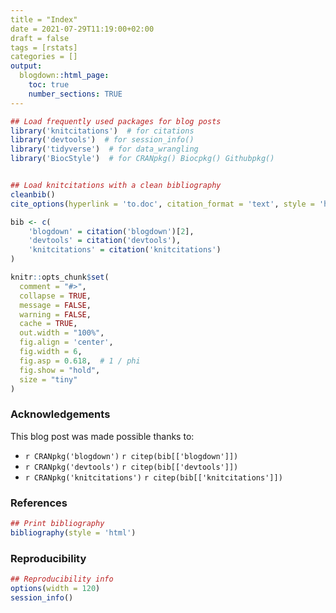 ```yaml
---
title = "Index"
date = 2021-07-29T11:19:00+02:00
draft = false
tags = [rstats]
categories = []
output:
  blogdown::html_page:
    toc: true
    number_sections: TRUE
---
```



```r
## Load frequently used packages for blog posts
library('knitcitations')  # for citations
library('devtools')  # for session_info()
library('tidyverse')  # for data_wrangling
library('BiocStyle')  # for CRANpkg() Biocpkg() Githubpkg()


## Load knitcitations with a clean bibliography
cleanbib()
cite_options(hyperlink = 'to.doc', citation_format = 'text', style = 'html')

bib <- c(
    'blogdown' = citation('blogdown')[2],
    'devtools' = citation('devtools'),
    'knitcitations' = citation('knitcitations')
)
```


```r
knitr::opts_chunk$set(
  comment = "#>",
  collapse = TRUE,
  message = FALSE,
  warning = FALSE,
  cache = TRUE,
  out.width = "100%",
  fig.align = 'center',
  fig.width = 6,
  fig.asp = 0.618,  # 1 / phi
  fig.show = "hold",
  size = "tiny"
)
```






### Acknowledgements


This blog post was made possible thanks to:

* `r CRANpkg('blogdown')` `r citep(bib[['blogdown']])`
* `r CRANpkg('devtools')` `r citep(bib[['devtools']])`
* `r CRANpkg('knitcitations')` `r citep(bib[['knitcitations']])`





### References

```r
## Print bibliography
bibliography(style = 'html')
```




### Reproducibility

```r
## Reproducibility info
options(width = 120)
session_info()
```
